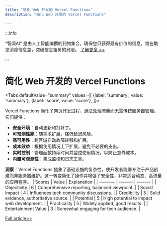 ```yaml
---
title: "简化 Web 开发的 Vercel Functions"
description: "简化 Web 开发的 Vercel Functions"

---
```



:::info

“智闻AI“ 是由人工智能编撰的刊物集合，确保您只获得最有价值的信息，旨在助您消除信息差，突破信息茧房的局限。  [了解更多 >>](/)

:::

# 简化 Web 开发的 Vercel Functions


<Tabs
	defaultValue="summary"
	values={[
	{label: 'summary', value: 'summary'},
	{label: 'score', value: 'score'},
]}>
<TabItem value="summary">


Vercel Functions 简化了网页开发过程，通过处理流量而无需传统服务器管理。它们提供：

- **安全环境**：自动更新和打补丁。
- **可预测性能**：随需求扩展，降低延迟风险。
- **高可用性**：跨区域自动故障转移和扩展。
- **成本效益**：根据使用情况上下扩展，避免不必要的支出。
- **实时控制**：管理函数持续时间并监控使用情况，以防止意外成本。
- **内置可观测性**：集成监控和日志工具。

**洞察**：Vercel Functions 抽象了基础设施的复杂性，使开发者能够专注于产品创建而非服务器维护。这一转变简化了操作并增强了安全性，非常适合动态、高流量的应用程序。
</TabItem>
<TabItem value="score">
	| Scores     | Value   | Explanation |
	| -------- | ------- | ------- |
	| Objectivity  | 6    | Comprehensive reporting, balanced viewpoint.    |
	| Social Impact | 4     | Influences tech community discussions.    |
	| Credibility    | 5    | Solid evidence, authoritative source.    |
	| Potential    | 5    | High potential to impact web development.    |
	| Practicality    | 5    | Widely applied, good results.    |
	| Entertainment Value    | 3    | Somewhat engaging for tech audience.    |
</TabItem>
</Tabs>

[Full article>>](https://vercel.com/blog/understanding-vercel-functions)
